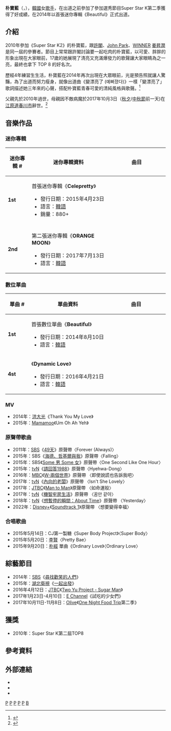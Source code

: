 {{藝人
|姓名 = 朴寶藍
|類型 = 女歌手
|圖片 = 150509 신촌 유플렉스 팬싸인회 박보람.jpg
|圖片尺寸 = 
|圖片簡介 = 
|外文名 = 박보람
|外文 = ko
|羅馬拼音 = Park Bo-ram
|國籍 = {{KOR}}
|出生日期 = {{birth date and age|1994|3|1}}
|出生地點 = {{KOR}}[[江原道_(韓國)|江原道]][[春川市|春川市]]
|宗教信仰 = 
|語言 = [[韓語|韓語]]
|職業 = [[歌手|歌手]]
|教育程度 = 春川한샘高等學校
|出道作 = 《Beautiful》
|出道日期 = 2014年8月10日
|代表作 = 
|活躍年代 = 2014年
|經紀公司 = Huayibrothers娱乐
|網站 = http://huayibrothersent.com/
}}

'''朴寶藍'''（{{lang-ko|'''박보람'''}}，{{bd|1994年|3月1日|}}），[[韓國|韓國]]女[[歌手|歌手]]，在出道之前參加了參加選秀節目Super Star K第二季獲得了好成績，在2014年以首張迷你專輯《Beautiful》正式出道。

== 介紹 ==
2010年參加《Super Star K2》的朴寶藍，跟[[許閣|許閣]]、[[約翰·安德魯·朴|John Park]]、[[WINNER|WINNER]] [[姜昇潤|姜昇潤]]是同一屆的參賽者。節目上常常跟許閣討論要一起吃肉的朴寶藍，以可愛、胖胖的形象出現在大家眼前，17歲的她展現了清亮又充滿爆發力的歌聲讓大家眼睛為之一亮，最終也拿下 TOP 8 的好名次。

歷經4年練習生生活，朴寶藍在2014年再次出現在大眾眼前，光是預告照就讓人驚豔，為了出道而努力瘦身，就像出道曲《變漂亮了 (예뻐졌다)》一樣「變漂亮了」歌詞描述她三年來的心聲，搭配朴寶藍青春可愛的清純風格與歌聲。<ref>{{Cite news|url=http://kpopn.niusnews.com/=K1z77xx8|title=音樂專題 No.7：《變漂亮了》的朴寶藍|newspaper=Kpopn 韓娛最前線 X Niusnews 妞新聞|accessdate=2016-12-06|archive-url=https://web.archive.org/web/20161221034037/http://kpopn.niusnews.com/=K1z77xx8|archive-date=2016-12-21|dead-url=yes}}</ref>

父親先於2010年過世，母親因不敵病魔於2017年10月3日（[[秋夕|秋夕]]/[[中秋節|中秋節]]前一天)在[[江原道_(韓國)|江原道]][[春川市|春川市]]辭世。<ref>{{Cite news|url=http://www.insight.co.kr/news/121882|title=박보람, "母 오랜 투병 끝에 별세...따뜻한 위로와 격려 부탁"|newspaper=Insight|accessdate=2017-10-04|archive-date=2020-04-18|archive-url=https://web.archive.org/web/20200418113610/https://www.insight.co.kr/news/121882|dead-url=no}}</ref>

== 音樂作品 ==
=== 迷你專輯 ===
{| class="wikitable" style=text-align:center width=60%
!width="75px"| 迷你專輯 #
!width="300px"| 迷你專輯資料
!width="250px"| 曲目

|- bgcolor="#F0F8FF"
|'''1st'''
|align="left"| 首張迷你專輯《'''Celepretty'''》
* 發行日期：2015年4月23日
* 語言：[[韓語|韓語]]
* 銷量：880+
|align="left" style="font-size: 85%;"|
{{hidden|曲目| 
# Fluttering Heart
# '''Celepretty'''
# Before After
# Lonely Night
# Pretty (Feat.[[Block_B|Block B]] [[Zico_(歌手)|ZICO]])  }}
|-
|- bgcolor="#F0F8FF"
|'''2nd'''
|align="left"| 第二張迷你專輯《'''ORANGE MOON'''》
* 發行日期：2017年7月13日
* 語言：[[韓語|韓語]]
|align="left" style="font-size: 85%;"|
{{hidden|曲目| 
# '''넌 왜? (Why,You?)(Feat.서사무엘)'''
# MOONWALK
# 아이러니 (Irony)
# 상상데이트 (Imaginary Date)
# 알잖아 (You Know)  }}
|}

=== 數位單曲 ===
{| class="wikitable" style=text-align:center width=60%
!width="75px"| 單曲 #
!width="300px"| 單曲資料
!width="250px"| 曲目

|- bgcolor="#F0F8FF"
|'''1st'''
|align="left"| 首張數位單曲《'''Beautiful'''》
* 發行日期：2014年8月10日
* 語言：[[韓語|韓語]]
|align="left" style="font-size: 85%;"|
{{hidden|曲目|
# '''Beautiful '''(Feat.[[Block_B|Block B]] [[Zico_(歌手)|ZICO]])  }}

|- bgcolor="#F0F8FF"
|'''4st'''
|align="left"| 《'''Dynamic Love'''》
* 發行日期：2016年4月21日
* 語言：[[韓語|韓語]]
|align="left" style="font-size: 85%;"|
{{hidden|曲目|
# '''Dynamic Love''' }}
|}

=== MV ===
*2014年：[[洪大光|洪大光]]《Thank You My Love》
*2015年：[[Mamamoo|Mamamoo]]《Um Oh Ah Yeh》

=== 原聲帶歌曲 ===
*2011年：[[SBS_(韓國)|SBS]]《[[49天|49天]]》原聲帶〈Forever (Always)〉
*2015年：SBS《[[海德、哲基爾與我|海德、哲基爾與我]]》原聲帶〈Falling〉
*2015年：SBS《[[Some_男_Some_女|Some 男 Some 女]]》原聲帶〈One Second Like One Hour〉
*2015年：[[tvN|tvN]]《[[請回答1988|請回答1988]]》原聲帶〈Hyehwa-Dong〉
*2016年：[[MBC|MBC]]《[[W-兩個世界|W-兩個世界]]》原聲帶 〈即使說謊也告訴我吧〉
*2017年：[[tvN|tvN]]《[[內向的老闆|內向的老闆]]》原聲帶 〈Isn't She Lovely〉
*2017年：[[JTBC|JTBC]]《[[Man_to_Man|Man to Man]]》原聲帶 〈如命運般〉
*2017年：[[tvN|tvN]]《[[機智牢房生活|機智牢房生活]]》原聲帶 〈꿈만 같아〉
*2018年：[[tvN|tvN]]《[[想暫停的瞬間：About_Time|想暫停的瞬間：About Time]]》原聲帶 〈Yesterday〉
*2022年：[[Disney+|Disney+]]《[[Soundtrack_1|Soundtrack 1]]》原聲帶 〈想要變得幸福〉

=== 合唱歌曲 ===
*2015年5月14日：CJ第一製糖《Super Body Project》〈Super Body〉
*2015年5月20日：[[李賢_(韓國歌手)|李賢]]〈Pretty Bae〉
*2015年9月20日：[[朴經|朴經]] 單曲《Ordinary Love》〈Ordinary Love〉

== 綜藝節目 ==
*2014年：[[SBS_(韓國)|SBS]]《[[尋找歡笑的人們|尋找歡笑的人們]]》
*2015年：[[湖北衛視|湖北衛視]]《[[一起出發|一起出發]]》
*2016年4月12日：[[JTBC|JTBC]]《[[Two_Yu_Project_-_Sugar_Man|Two Yu Project - Sugar Man]]》
*2017年1月23日-4月10日：[[E_Channel|E Channel]]《試吃的少女們》
*2017年10月11日-11月8日：[[Olive|Olive]]《[[吃貨48小時|One Night Food Trip]]第二季》

==獲獎==
*2010年：Super Star K第二屆TOP8

== 參考資料 ==
{{reflist}}
<references />

== 外部連結 ==
*{{twitter|parkboram0813}}
*{{facebook|officialparkboram}}
*{{instagram|ramramram2}}

[[Category:韓國女歌手|P]]
[[Category:韓國流行音樂歌手|P]]
[[Category:韓語流行音樂歌手|P]]
[[Category:韓國節奏藍調歌手|P]]
[[Category:江原道出身人物|P]]
[[Category:朴姓|B]]